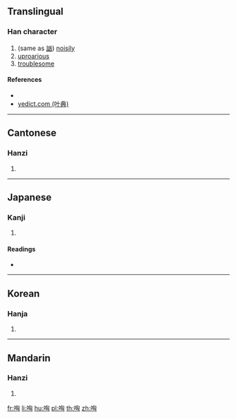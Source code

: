 {{character info/new}}
==Translingual==

===Han character===
{{Han char|rn=30|rad=口|as=06|sn=9|four=67020|canj=RPUK|ids=⿰口匈}}

# (same as [[訩]]) [[noisily]]
# [[uproarious]]
# [[troublesome]]

====References====
* {{Han ref|kx=0189.010|dkj=03589|dj=0408.080|hdz=10620.050|uh=54C5|ud=21701|bh=CE46|bd=52806}}
* [http://yedict.com/htm/54/54C5.htm yedict.com (叶典)]

----

==Cantonese==

===Hanzi===
{{yue-hanzi|jyut=|y=hung1}}

# {{defn|lang=yue|sort=口06}}

----

==Japanese==

===Kanji===
{{ja-kanji|grade=|rs=口06}}

# {{defn|lang=ja|sort=口06}}

====Readings====
* {{ja-readings|on=[[こう]] (kō), [[く]] (ku), [[きょう]] (kyō)|kun=[[わめく]] (wameku)}}

----

==Korean==

===Hanja===
{{ko-hanja|hangeul=흉|rv=hyung|mr=hyung}}

# {{defn|lang=ko|sort=口06}}

----

==Mandarin==

===Hanzi===
{{cmn-hanzi|pin=[[duō]] ([[duo1]]), [[xiōng]] ([[xiong1]])|wg=to<sup>1</sup>, hsiung<sup>1</sup>}}

# {{defn|lang=cmn|sort=口06}}

[[fr:哅]]
[[li:哅]]
[[hu:哅]]
[[pl:哅]]
[[th:哅]]
[[zh:哅]]